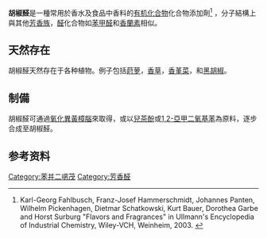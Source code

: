 {{chembox
| Verifiedfields = changed
| Watchedfields = changed
| verifiedrevid = 394986228
| Name = 胡椒醛
| ImageFile = Piperonal structure.png
| ImageName = 
| IUPACName = 1,3-Benzodioxole-5-carbaldehyde
| OtherNames= Heliotropin; Heliotropine; Piperonyl aldehyde; Protocatechuic aldehyde methylene ether; 3,4-methylenedioxybenzaldehyde;
|Section1={{Chembox Identifiers
| UNII_Ref = {{fdacite|correct|FDA}}
| UNII = KE109YAK00
| ChEBI_Ref = {{ebicite|changed|EBI}}
| ChEBI = 8240
| ChEMBL_Ref = {{ebicite|changed|EBI}}
| ChEMBL = 271663
| StdInChI_Ref = {{stdinchicite|changed|chemspider}}
| StdInChI = 1S/C8H6O3/c9-4-6-1-2-7-8(3-6)11-5-10-7/h1-4H,5H2
| StdInChIKey_Ref = {{stdinchicite|changed|chemspider}}
| StdInChIKey = SATCULPHIDQDRE-UHFFFAOYSA-N
| SMILES1 = c1cc2c(cc1C=O)OCO2
| CASNo_Ref = {{cascite|correct|CAS}}
| CASNo = 120-57-0
| ChemSpiderID_Ref = {{chemspidercite|changed|chemspider}}
| ChemSpiderID = 13859497
| SMILES = O=Cc1ccc2OCOc2c1
  }}
|Section2={{Chembox Properties
| C=8 | H=6 | O=3
| Appearance = 透眀結晶體<ref name=Merck>{{Merck12th}}</ref>
| Density = 1.337 g/cm<sup>3</sup>
| MeltingPtC = 37
| MeltingPt_ref = <ref name=Merck/>
| BoilingPtC = 263
| BoilingPt_ref = <ref name=Merck/>
| Solubility = Soluble in 500 parts<ref name=Merck/>
  }}
|Section3={{Chembox Hazards
| MainHazards =
| FlashPt =
| AutoignitionPt =
| LD50 = 2700 mg/kg (大鼠，口服)<ref name=Merck/> }}
}}

'''胡椒醛'''是一種常用於香水及食品中香料的[[有机化合物|有机化合物]]化合物添加劑<ref name=Ullmann>Karl-Georg Fahlbusch, Franz-Josef Hammerschmidt, Johannes Panten, Wilhelm Pickenhagen, Dietmar Schatkowski, Kurt Bauer, Dorothea Garbe and Horst Surburg "Flavors and Fragrances" in Ullmann's Encyclopedia of Industrial Chemistry, Wiley-VCH, Weinheim, 2003. {{DOI|10.1002/14356007.a11_141}}</ref> ，分子結構上與其他[[芳香族|芳香族]]，[[醛|醛]]化合物如[[苯甲醛|苯甲醛]]和[[香蘭素|香蘭素]]相似。

==天然存在==
胡椒醛天然存在于各种植物。例子包括[[莳萝|莳萝]]，[[香莢蘭|香草]]，[[香堇菜|香堇菜]]，和[[黑胡椒|黑胡椒]]。

==制備==
胡椒醛可通過[[氧化還原反應|氧化]][[異黃樟腦|異黃樟腦]]來取得，或以[[兒茶酚|兒茶酚]]或[[1,3-苯並|1,2-亞甲二氧基苯]]為原料，逐步合成至胡椒醛。

==参考资料==
{{reflist}}

[[Category:苯并二𫫇茂|Category:苯并二𫫇茂]]
[[Category:芳香醛|Category:芳香醛]]